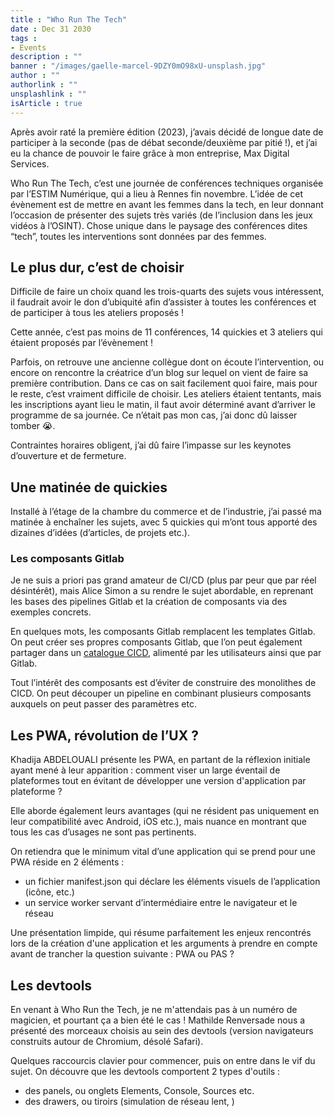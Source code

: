 ```yaml
---
title : "Who Run The Tech"
date : Dec 31 2030
tags :
- Events
description : ""
banner : "/images/gaelle-marcel-9DZY0mO98xU-unsplash.jpg"
author : ""
authorlink : ""
unsplashlink : ""
isArticle : true
---
```


Après avoir raté la première édition (2023), j’avais décidé de longue date de participer à la seconde (pas de débat seconde/deuxième par pitié !), et j’ai eu la chance de pouvoir le faire grâce à mon entreprise, Max Digital Services.

Who Run The Tech, c’est une journée de conférences techniques organisée par l’ESTIM Numérique, qui a lieu à Rennes fin novembre. L’idée de cet évènement est de mettre en avant les femmes dans la tech, en leur donnant l’occasion de présenter des sujets très variés (de l’inclusion dans les jeux vidéos à l’OSINT). Chose unique dans le paysage des conférences dites “tech”, toutes les interventions sont données par des femmes.

## Le plus dur, c’est de choisir

Difficile de faire un choix quand les trois-quarts des sujets vous intéressent, il faudrait avoir le don d’ubiquité afin d’assister à toutes les conférences et de participer à tous les ateliers proposés !

Cette année, c’est pas moins de 11 conférences, 14 quickies et 3 ateliers qui étaient proposés par l’évènement !

Parfois, on retrouve une ancienne collègue dont on écoute l’intervention, ou encore on rencontre la créatrice d’un blog sur lequel on vient de faire sa première contribution. Dans ce cas on sait facilement quoi faire, mais pour le reste, c’est vraiment difficile de choisir.
Les ateliers étaient tentants, mais les inscriptions ayant lieu le matin, il faut avoir déterminé avant d’arriver le programme de sa journée. Ce n’était pas mon cas, j’ai donc dû laisser tomber 😭.

Contraintes horaires obligent, j’ai dû faire l’impasse sur les keynotes d’ouverture et de fermeture.

## Une matinée de quickies

Installé à l’étage de la chambre du commerce et de l’industrie, j’ai passé ma matinée à enchaîner les sujets, avec 5 quickies qui m’ont tous apporté des dizaines d’idées (d’articles, de projets etc.).

### Les composants Gitlab

Je ne suis a priori pas grand amateur de CI/CD (plus par peur que par réel désintérêt), mais Alice Simon a su rendre le sujet abordable, en reprenant les bases des pipelines Gitlab et la création de composants via des exemples concrets.

En quelques mots, les composants Gitlab remplacent les templates Gitlab. On peut créer ses propres composants Gitlab, que l’on peut également partager dans un [catalogue CICD](https://gitlab.com/explore/catalog), alimenté par les utilisateurs ainsi que par Gitlab.

Tout l’intérêt des composants est d’éviter de construire des monolithes de CICD. On peut découper un pipeline en combinant plusieurs composants auxquels on peut passer des paramètres etc.

## Les PWA, révolution de l’UX ?

Khadija ABDELOUALI présente les PWA, en partant de la réflexion initiale ayant mené à leur apparition : comment viser un large éventail de plateformes tout en évitant de développer une version d'application par plateforme ?

Elle aborde également leurs avantages (qui ne résident pas uniquement en leur compatibilité avec Android, iOS etc.), mais nuance en montrant que tous les cas d’usages ne sont pas pertinents.

On retiendra que le minimum vital d’une application qui se prend pour une PWA réside en 2 éléments :

- un fichier manifest.json qui déclare les éléments visuels de l’application (icône, etc.)
- un service worker servant d’intermédiaire entre le navigateur et le réseau

Une présentation limpide, qui résume parfaitement les enjeux rencontrés lors de la création d'une application et les arguments à prendre en compte avant de trancher la question suivante : PWA ou PAS ?

## Les devtools

En venant à Who Run the Tech, je ne m'attendais pas à un numéro de magicien, et pourtant ça a bien été le cas ! Mathilde Renversade nous a présenté des morceaux choisis au sein des devtools (version navigateurs construits autour de Chromium, désolé Safari).

Quelques raccourcis clavier pour commencer, puis on entre dans le vif du sujet. On découvre que les devtools comportent 2 types d'outils :
- des panels, ou onglets Elements, Console, Sources etc.
- des drawers, ou tiroirs (simulation de réseau lent, )